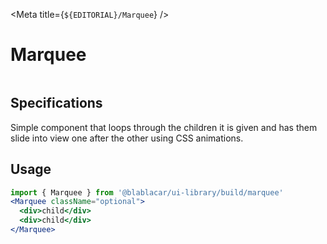 

<Meta title={`${EDITORIAL}/Marquee`} />

# Marquee

<Canvas>
  <Story name="Default">
    <Marquee>
      <TripCardSample departure="Ajaccio" arrival="Amsterdam" priceLabel="from" price="€90" />
      <TripCardSample departure="London" arrival="Manchester" priceLabel="from" price="€10" />
      <TripCardSample departure="London" arrival="Paris" priceLabel="from" price="€50" />
    </Marquee>
  </Story>
</Canvas>

## Specifications
Simple component that loops through the children it is given and has them slide into view one after the other using CSS animations.

## Usage

```jsx
import { Marquee } from '@blablacar/ui-library/build/marquee'
<Marquee className="optional">
  <div>child</div>
  <div>child</div>
</Marquee>
```

<ArgsTable of={Marquee} />
